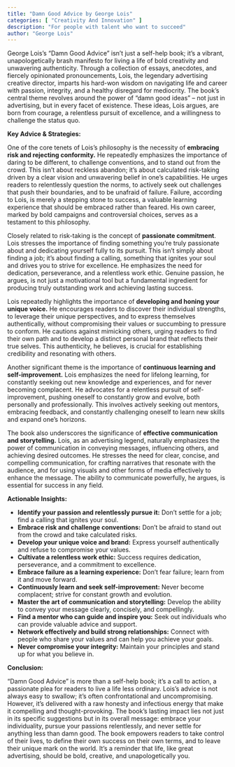 ```yaml
---
title: "Damn Good Advice by George Lois"
categories: [ "Creativity And Innovation" ]
description: "For people with talent who want to succeed"
author: "George Lois"
---
```

George Lois's "Damn Good Advice" isn't just a self-help book; it's a vibrant, unapologetically brash manifesto for living a life of bold creativity and unwavering authenticity.  Through a collection of essays, anecdotes, and fiercely opinionated pronouncements, Lois, the legendary advertising creative director, imparts his hard-won wisdom on navigating life and career with passion, integrity, and a healthy disregard for mediocrity.  The book's central theme revolves around the power of "damn good ideas" – not just in advertising, but in every facet of existence.  These ideas, Lois argues, are born from courage, a relentless pursuit of excellence, and a willingness to challenge the status quo.

**Key Advice & Strategies:**

One of the core tenets of Lois's philosophy is the necessity of **embracing risk and rejecting conformity.** He repeatedly emphasizes the importance of daring to be different, to challenge conventions, and to stand out from the crowd.  This isn't about reckless abandon; it's about calculated risk-taking driven by a clear vision and unwavering belief in one's capabilities.  He urges readers to relentlessly question the norms, to actively seek out challenges that push their boundaries, and to be unafraid of failure.  Failure, according to Lois, is merely a stepping stone to success, a valuable learning experience that should be embraced rather than feared.  His own career, marked by bold campaigns and controversial choices, serves as a testament to this philosophy.

Closely related to risk-taking is the concept of **passionate commitment**.  Lois stresses the importance of finding something you're truly passionate about and dedicating yourself fully to its pursuit. This isn't simply about finding a job; it's about finding a calling, something that ignites your soul and drives you to strive for excellence.  He emphasizes the need for dedication, perseverance, and a relentless work ethic.  Genuine passion, he argues, is not just a motivational tool but a fundamental ingredient for producing truly outstanding work and achieving lasting success.

Lois repeatedly highlights the importance of **developing and honing your unique voice.**  He encourages readers to discover their individual strengths, to leverage their unique perspectives, and to express themselves authentically, without compromising their values or succumbing to pressure to conform.  He cautions against mimicking others, urging readers to find their own path and to develop a distinct personal brand that reflects their true selves.  This authenticity, he believes, is crucial for establishing credibility and resonating with others.

Another significant theme is the importance of **continuous learning and self-improvement.**  Lois emphasizes the need for lifelong learning, for constantly seeking out new knowledge and experiences, and for never becoming complacent.  He advocates for a relentless pursuit of self-improvement, pushing oneself to constantly grow and evolve, both personally and professionally.  This involves actively seeking out mentors, embracing feedback, and constantly challenging oneself to learn new skills and expand one's horizons.

The book also underscores the significance of **effective communication and storytelling.**  Lois, as an advertising legend, naturally emphasizes the power of communication in conveying messages, influencing others, and achieving desired outcomes.  He stresses the need for clear, concise, and compelling communication, for crafting narratives that resonate with the audience, and for using visuals and other forms of media effectively to enhance the message.  The ability to communicate powerfully, he argues, is essential for success in any field.

**Actionable Insights:**

* **Identify your passion and relentlessly pursue it:**  Don't settle for a job; find a calling that ignites your soul.
* **Embrace risk and challenge conventions:**  Don't be afraid to stand out from the crowd and take calculated risks.
* **Develop your unique voice and brand:**  Express yourself authentically and refuse to compromise your values.
* **Cultivate a relentless work ethic:**  Success requires dedication, perseverance, and a commitment to excellence.
* **Embrace failure as a learning experience:**  Don't fear failure; learn from it and move forward.
* **Continuously learn and seek self-improvement:**  Never become complacent; strive for constant growth and evolution.
* **Master the art of communication and storytelling:**  Develop the ability to convey your message clearly, concisely, and compellingly.
* **Find a mentor who can guide and inspire you:**  Seek out individuals who can provide valuable advice and support.
* **Network effectively and build strong relationships:**  Connect with people who share your values and can help you achieve your goals.
* **Never compromise your integrity:**  Maintain your principles and stand up for what you believe in.

**Conclusion:**

"Damn Good Advice" is more than a self-help book; it's a call to action, a passionate plea for readers to live a life less ordinary.  Lois's advice is not always easy to swallow; it's often confrontational and uncompromising.  However, it's delivered with a raw honesty and infectious energy that make it compelling and thought-provoking. The book's lasting impact lies not just in its specific suggestions but in its overall message: embrace your individuality, pursue your passions relentlessly, and never settle for anything less than damn good.  The book empowers readers to take control of their lives, to define their own success on their own terms, and to leave their unique mark on the world.  It's a reminder that life, like great advertising, should be bold, creative, and unapologetically you.

